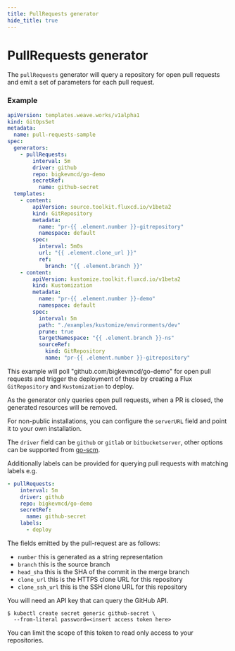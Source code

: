 ```yaml
---
title: PullRequests generator
hide_title: true
---
```



# PullRequests generator <TierLabel tiers="enterprise" />

The `pullRequests` generator will query a repository for open pull requests and emit a set of parameters for each pull request.

### Example

```yaml
apiVersion: templates.weave.works/v1alpha1
kind: GitOpsSet
metadata:
  name: pull-requests-sample
spec:
  generators:
    - pullRequests:
        interval: 5m
        driver: github
        repo: bigkevmcd/go-demo
        secretRef:
          name: github-secret
  templates:
    - content:
        apiVersion: source.toolkit.fluxcd.io/v1beta2
        kind: GitRepository
        metadata:
          name: "pr-{{ .element.number }}-gitrepository"
          namespace: default
        spec:
          interval: 5m0s
          url: "{{ .element.clone_url }}"
          ref:
            branch: "{{ .element.branch }}"
    - content:
        apiVersion: kustomize.toolkit.fluxcd.io/v1beta2
        kind: Kustomization
        metadata:
          name: "pr-{{ .element.number }}-demo"
          namespace: default
        spec:
          interval: 5m
          path: "./examples/kustomize/environments/dev"
          prune: true
          targetNamespace: "{{ .element.branch }}-ns"
          sourceRef:
            kind: GitRepository
            name: "pr-{{ .element.number }}-gitrepository"
```
This example will poll "github.com/bigkevmcd/go-demo" for open pull requests and trigger the deployment of these by creating a Flux `GitRepository` and `Kustomization` to deploy.

As the generator only queries open pull requests, when a PR is closed, the generated resources will be removed.

For non-public installations, you can configure the `serverURL` field and point it to your own installation.

The `driver` field can be `github` or `gitlab` or `bitbucketserver`, other options can be supported from [go-scm](https://github.com/jenkins-x/go-scm/blob/main/scm/factory/factory.go).

Additionally labels can be provided for querying pull requests with matching labels e.g.
```yaml
- pullRequests:
    interval: 5m
    driver: github
    repo: bigkevmcd/go-demo
    secretRef:
      name: github-secret
    labels:
      - deploy
```

The fields emitted by the pull-request are as follows:

 * `number` this is generated as a string representation
 * `branch` this is the source branch
 * `head_sha` this is the SHA of the commit in the merge branch
 * `clone_url` this is the HTTPS clone URL for this repository
 * `clone_ssh_url` this is the SSH clone URL for this repository

You will need an API key that can query the GitHub API.
```shell
$ kubectl create secret generic github-secret \
  --from-literal password=<insert access token here>
```
You can limit the scope of this token to read only access to your repositories.


<RBACWarning />
